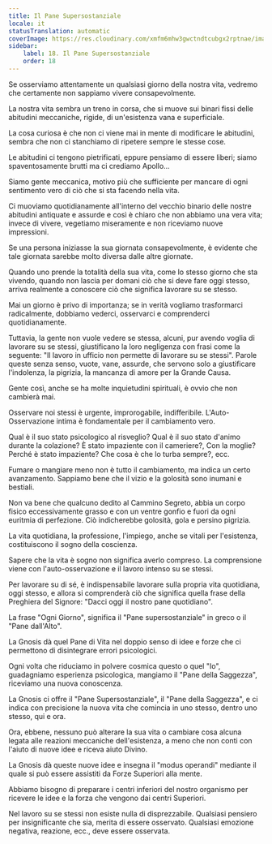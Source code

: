 ```yaml
---
title: Il Pane Supersostanziale
locale: it
statusTranslation: automatic
coverImage: https://res.cloudinary.com/xmfm6mhw3gwctndtcubgx2rptnae/image/upload/v1740468922/small_cover_tratado_de_psicologia_revolucionaria_a4c0dca4e0.webp
sidebar:
    label: 18. Il Pane Supersostanziale
    order: 18
---
```

Se osserviamo attentamente un qualsiasi giorno della nostra vita, vedremo che certamente non sappiamo vivere consapevolmente.

La nostra vita sembra un treno in corsa, che si muove sui binari fissi delle abitudini meccaniche, rigide, di un'esistenza vana e superficiale.

La cosa curiosa è che non ci viene mai in mente di modificare le abitudini, sembra che non ci stanchiamo di ripetere sempre le stesse cose.

Le abitudini ci tengono pietrificati, eppure pensiamo di essere liberi; siamo spaventosamente brutti ma ci crediamo Apollo...

Siamo gente meccanica, motivo più che sufficiente per mancare di ogni sentimento vero di ciò che si sta facendo nella vita.

Ci muoviamo quotidianamente all'interno del vecchio binario delle nostre abitudini antiquate e assurde e così è chiaro che non abbiamo una vera vita; invece di vivere, vegetiamo miseramente e non riceviamo nuove impressioni.

Se una persona iniziasse la sua giornata consapevolmente, è evidente che tale giornata sarebbe molto diversa dalle altre giornate.

Quando uno prende la totalità della sua vita, come lo stesso giorno che sta vivendo, quando non lascia per domani ciò che si deve fare oggi stesso, arriva realmente a conoscere ciò che significa lavorare su se stesso.

Mai un giorno è privo di importanza; se in verità vogliamo trasformarci radicalmente, dobbiamo vederci, osservarci e comprenderci quotidianamente.

Tuttavia, la gente non vuole vedere se stessa, alcuni, pur avendo voglia di lavorare su se stessi, giustificano la loro negligenza con frasi come la seguente: "Il lavoro in ufficio non permette di lavorare su se stessi". Parole queste senza senso, vuote, vane, assurde, che servono solo a giustificare l'indolenza, la pigrizia, la mancanza di amore per la Grande Causa.

Gente così, anche se ha molte inquietudini spirituali, è ovvio che non cambierà mai.

Osservare noi stessi è urgente, improrogabile, indifferibile. L'Auto-Osservazione intima è fondamentale per il cambiamento vero.

Qual è il suo stato psicologico al risveglio? Qual è il suo stato d'animo durante la colazione? È stato impaziente con il cameriere?, Con la moglie? Perché è stato impaziente? Che cosa è che lo turba sempre?, ecc.

Fumare o mangiare meno non è tutto il cambiamento, ma indica un certo avanzamento. Sappiamo bene che il vizio e la golosità sono inumani e bestiali.

Non va bene che qualcuno dedito al Cammino Segreto, abbia un corpo fisico eccessivamente grasso e con un ventre gonfio e fuori da ogni euritmia di perfezione. Ciò indicherebbe golosità, gola e persino pigrizia.

La vita quotidiana, la professione, l'impiego, anche se vitali per l'esistenza, costituiscono il sogno della coscienza.

Sapere che la vita è sogno non significa averlo compreso. La comprensione viene con l'auto-osservazione e il lavoro intenso su se stessi.

Per lavorare su di sé, è indispensabile lavorare sulla propria vita quotidiana, oggi stesso, e allora si comprenderà ciò che significa quella frase della Preghiera del Signore: "Dacci oggi il nostro pane quotidiano".

La frase "Ogni Giorno", significa il "Pane supersostanziale" in greco o il "Pane dall'Alto".

La Gnosis dà quel Pane di Vita nel doppio senso di idee e forze che ci permettono di disintegrare errori psicologici.

Ogni volta che riduciamo in polvere cosmica questo o quel "Io", guadagniamo esperienza psicologica, mangiamo il "Pane della Saggezza", riceviamo una nuova conoscenza.

La Gnosis ci offre il "Pane Supersostanziale", il "Pane della Saggezza", e ci indica con precisione la nuova vita che comincia in uno stesso, dentro uno stesso, qui e ora.

Ora, ebbene, nessuno può alterare la sua vita o cambiare cosa alcuna legata alle reazioni meccaniche dell'esistenza, a meno che non conti con l'aiuto di nuove idee e riceva aiuto Divino.

La Gnosis dà queste nuove idee e insegna il "modus operandi" mediante il quale si può essere assistiti da Forze Superiori alla mente.

Abbiamo bisogno di preparare i centri inferiori del nostro organismo per ricevere le idee e la forza che vengono dai centri Superiori.

Nel lavoro su se stessi non esiste nulla di disprezzabile. Qualsiasi pensiero per insignificante che sia, merita di essere osservato. Qualsiasi emozione negativa, reazione, ecc., deve essere osservata.

